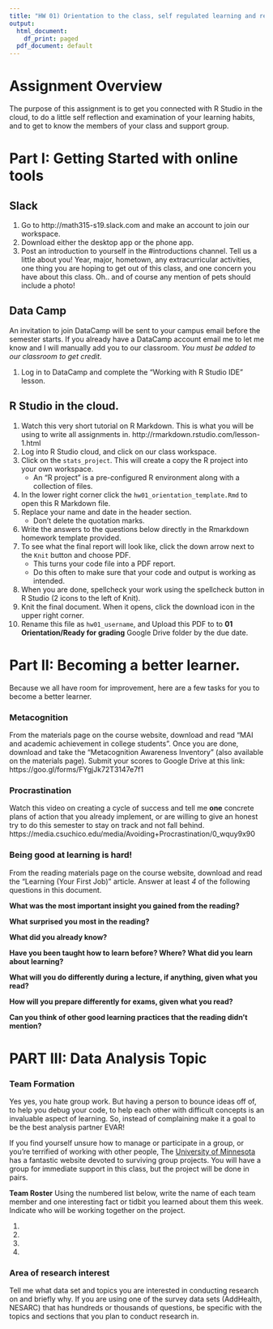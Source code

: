 ```yaml
---
title: "HW 01) Orientation to the class, self regulated learning and research team formation"
output:
  html_document:
    df_print: paged
  pdf_document: default
---
```


# Assignment Overview
The purpose of this assignment is to get you connected with R Studio in the cloud, to do a little self reflection and examination of your learning habits, and to get to know the members of your class and support group. 
 

# Part I: Getting Started with online tools

## Slack
1. Go to http://math315-s19.slack.com and make an account to join our workspace. 
2. Download either the desktop app or the phone app. 
3. Post an introduction to yourself in the #introductions channel. Tell us a little about you! Year, major, hometown, any extracurricular activities, one thing you are hoping to get out of this class, and one concern you have about this class. Oh.. and of course any mention of pets should include a photo!
        
## Data Camp
An invitation to join DataCamp will be sent to your campus email before the semester starts. If you already have a DataCamp account email me to let me know and I will manually add you to our classroom. _You must be added to our classroom to get credit_. 

1. Log in to DataCamp and complete the "Working with R Studio IDE" lesson. 

## R Studio in the cloud.
1. Watch this very short tutorial on R Markdown. This is what you will be using to write all assignments in. http://rmarkdown.rstudio.com/lesson-1.html
2. Log into R Studio cloud, and click on our class workspace. 
3. Click on the `stats_project`. This will create a copy the R project into your own workspace. 
    - An "R project" is a pre-configured R environment along with a collection of files. 
4. In the lower right corner click the `hw01_orientation_template.Rmd` to open this R Markdown file. 
5. Replace your name and date in the header section. 
    - Don't delete the quotation marks. 
6. Write the answers to the questions below directly in the Rmarkdown homework template provided. 
7. To see what the final report will look like, click the down arrow next to the `Knit` button and choose PDF. 
    - This turns your code file into a PDF report.
    - Do this often to make sure that your code and output is working as intended. 
8. When you are done, spellcheck your work using the spellcheck button in R Studio (2 icons to the left of Knit). 
9. Knit the final document. When it opens, click the download icon in the upper right corner. 
10. Rename this file as `hw01_username`, and Upload this PDF to to **01 Orientation/Ready for grading** Google Drive folder by the due date. 



\newpage

# Part II: Becoming a better learner. 
Because we all have room for improvement, here are a few tasks for you to become a better learner. 


### Metacognition 
From the materials page on the course website, download and read "MAI and academic achievement in college students". 
Once you are done, download and take the "Metacognition Awareness Inventory" (also available on the materials page). 
Submit your scores to Google Drive at this link: https://goo.gl/forms/FYgjJk72T3147e7f1 



### Procrastination
Watch this video on creating a cycle of success and tell me **one** concrete plans of action that you already implement, or are willing to give an honest try to do this semester to stay on track and not fall behind.  https://media.csuchico.edu/media/Avoiding+Procrastination/0_wquy9x90




### Being good at learning is hard!
From the reading materials page on the course website, download and read the "Learning (Your First Job)" article. 
Answer at least _4_ of the following questions in this document. 

**What was the most important insight you gained from the reading? **


**What surprised you most in the reading?**


**What did you already know?**


**Have you been taught how to learn before?  Where?  What did you learn about learning?**


**What will you do differently during a lecture, if anything, given what you read?**


**How will you prepare differently for exams, given what you read?**


**Can you think of other good learning practices that the reading didn't mention?**

\newpage

# PART III: Data Analysis Topic

### Team Formation
Yes yes, you hate group work. But having a person to bounce ideas off of, to help you debug your code, 
to help each other with difficult concepts is an invaluable aspect of learning. So, instead of complaining
make it a goal to be the best analysis partner EVAR! 

If you find yourself unsure how to manage or participate in a group, or you're terrified of working with other people, 
The [University of Minnesota](http://teamwork.umn.edu/) has a fantastic website devoted to surviving group projects.
You will have a group for immediate support in this class, but the project will be done in pairs. 

**Team Roster** Using the numbered list below, write the name of each team member and one interesting fact or tidbit you learned about them this week. Indicate who will be working together on the project.

1.
2. 
3. 
4. 

### Area of research interest
Tell me what data set and topics you are interested in conducting research on and briefly why. If you are using one of the survey data sets (AddHealth, NESARC) that has hundreds or thousands of questions, be specific with the topics and sections that you plan to conduct research in. 



